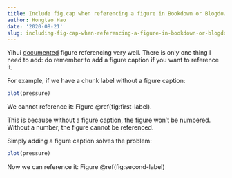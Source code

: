 ```yaml
---
title: Include fig.cap when referencing a figure in Bookdown or Blogdown
author: Hongtao Hao
date: '2020-08-21'
slug: including-fig-cap-when-referencing-a-figure-in-bookdown-or-blogdown
---
```

Yihui [documented](https://bookdown.org/yihui/bookdown/figures.html) figure referencing very well. There is only one thing I need to add: do remember to add a figure caption if you want to reference it. 

For example, if we have a chunk label without a figure caption:

```r
plot(pressure)
```

We cannot reference it: Figure \@ref(fig:first-label). 

This is because without a figure caption, the figure won't be numbered. Without a number, the figure cannot be referenced. 

Simply adding a figure caption solves the problem:

```r
plot(pressure)
```

Now we can reference it: Figure \@ref(fig:second-label)
